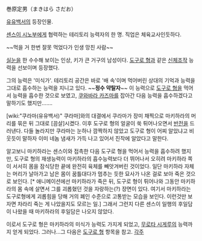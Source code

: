 巻原定男（まきはら さだお）

[[유유백서]]의 등장인물.

[[센스이 시노부]]에게 협력하는 테리토리 능력자의 한 명. 직업은 체육교사인듯하다.

~~먹을 거 한번 잘못 먹었다가 인생 망친 사람~~

[[실눈]]을 한 수수해 보이는 인상, 키가 큰 거구의 남성이다. [[도구로 형]]과 같은 [[신체조작]] 능력을 선보이며 등장했다.

그의 능력은 '미식가'. 테리토리 공간은 바로 '배 속'이며 먹어버린 상대의 기억과 능력을 그대로 흡수하는 능력을 지니고 있다. ~~'''정수 약탈자'''~~ 이 능력으로 [[도구로 형]]을 먹어서 능력을 흡수한 것으로 보였고, [[쿠와바라 카즈마]]를 잡아간 다음 능력을 흡수하겠다고 말하기도 했지만…….

[wiki:"쿠라마(유유백서)" 쿠라마]와의 대결에서 쿠라마가 장미 채찍으로 마키하라의 머리를 묶은 뒤 그대로 [끔살]시켰다. 이후 도구로 형의 얼굴이 쑥 튀어나오면서 [[반전]]을 드러낸다. 다들 놀라지만 쿠라마는 눈하나 깜짝하지 않았고 도구로 형이 어찌 알았냐고 비웃듯이 말하자 이미 네놈 냄새가 가득 나고 있어서 진작에 알았다고 말한다.

알고보니 마키하라는 센스이와 접촉한 다음 도구로 형을 먹어서 능력을 흡수하려 했지만, 도구로 형의 재생능력이 마키하라의 흡수능력보다 더 뛰어나서 오히려 마키하라 쪽이 서서히 몸을 잠식당한 끝에 완전히 육체를 빼앗겨버린 것이었다. 일단 마키하라 자체는 머리가 날아가고 남은 몸이 꿈틀대다가 멈추는 듯한 묘사가 나온 걸로 보아 죽은 것으로 보인다. [* 애니메이션에선 마키하라가 죽은 뒤, 도구로 형이 튀어나와 그동안 마키하라의 몸 속에 살면서 그를 괴롭혔던 것을 자랑하는(?) 장면이 있다. 여기서 마키하라는 도구로형에게 괴롭힘을 당해 거의 폐인 수준으로 고통받는 모습을 보인다. 이런것만 보자면 차라리 죽는 게 나았을지도 모르는 일.] 그래서 그런지 다른 센스이 일행의 후일담이 나왔을 때 마키하라의 후일담은 나오지 않았다.

이로서 도구로 형은 마키하라의 미식가 능력도 가지게 되었고, [[무로타 시게루]]의 능력까지 얻게 되었다. 그러나...그 다음은 [[도구로 형]] 항목을 참고.
[[각주]]
